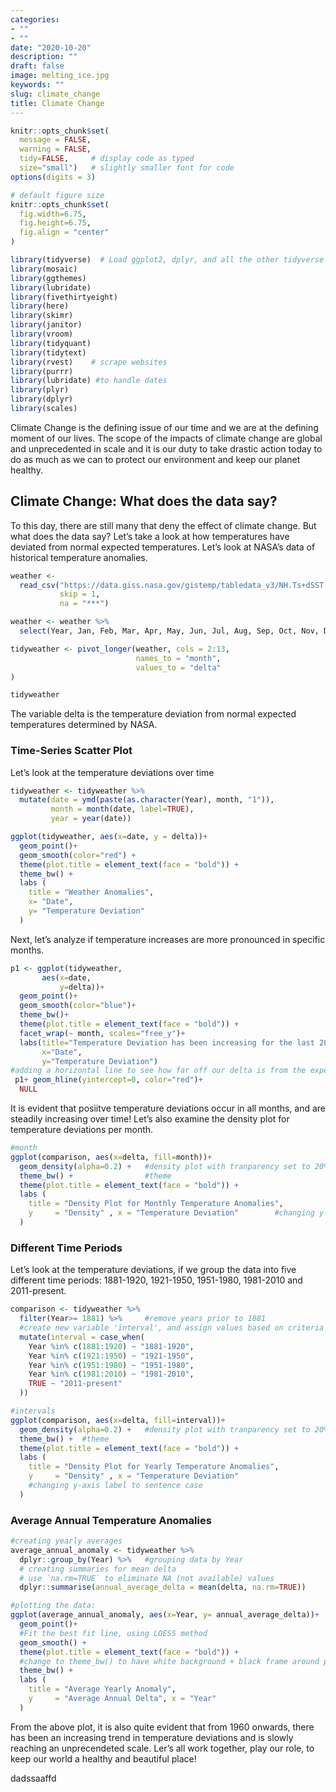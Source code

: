 ```yaml
---
categories:
- ""
- ""
date: "2020-10-20"
description: ""
draft: false
image: melting_ice.jpg
keywords: ""
slug: climate_change
title: Climate Change
---
```


```r
knitr::opts_chunk$set(
  message = FALSE, 
  warning = FALSE, 
  tidy=FALSE,     # display code as typed
  size="small")   # slightly smaller font for code
options(digits = 3)

# default figure size
knitr::opts_chunk$set(
  fig.width=6.75, 
  fig.height=6.75,
  fig.align = "center"
)
```

```r
library(tidyverse)  # Load ggplot2, dplyr, and all the other tidyverse packages
library(mosaic)
library(ggthemes)
library(lubridate)
library(fivethirtyeight)
library(here)
library(skimr)
library(janitor)
library(vroom)
library(tidyquant)
library(tidytext)
library(rvest)    # scrape websites
library(purrr)  
library(lubridate) #to handle dates
library(plyr)
library(dplyr)
library(scales)
```

Climate Change is the defining issue of our time and we are at the defining moment of our lives. The scope of the impacts of climate change are global and unprecedented in scale and it is our duty to take drastic action today to do as much as we can to protect our environment and keep our planet healthy.


## Climate Change: What does the data say?

To this day, there are still many that deny the effect of climate change. But what does the data say? Let's take a look at how temperatures have deviated from normal expected temperatures. 
Let's look at NASA's data of historical temperature anomalies.

```r
weather <- 
  read_csv("https://data.giss.nasa.gov/gistemp/tabledata_v3/NH.Ts+dSST.csv", 
           skip = 1, 
           na = "***")

weather <- weather %>% 
  select(Year, Jan, Feb, Mar, Apr, May, Jun, Jul, Aug, Sep, Oct, Nov, Dec)

tidyweather <- pivot_longer(weather, cols = 2:13,
                            names_to = "month",
                            values_to = "delta"
)

tidyweather
```

The variable delta is the temperature deviation from normal expected temperatures determined by NASA.

### Time-Series Scatter Plot

Let's look at the temperature deviations over time 

```r

tidyweather <- tidyweather %>%
  mutate(date = ymd(paste(as.character(Year), month, "1")),
         month = month(date, label=TRUE),
         year = year(date))

ggplot(tidyweather, aes(x=date, y = delta))+
  geom_point()+
  geom_smooth(color="red") +
  theme(plot.title = element_text(face = "bold")) +
  theme_bw() +
  labs (
    title = "Weather Anomalies",
    x= "Date",
    y= "Temperature Deviation"
  )

```

Next, let's analyze if temperature increases are more pronounced in specific months.

```r

p1 <- ggplot(tidyweather, 
       aes(x=date, 
           y=delta))+
  geom_point()+
  geom_smooth(color="blue")+
  theme_bw()+
  theme(plot.title = element_text(face = "bold")) +
  facet_wrap(~ month, scales="free_y")+
  labs(title="Temperature Deviation has been increasing for the last 20 years",
       x="Date",
       y="Temperature Deviation")
#adding a horizontal line to see how far off our delta is from the expected value
 p1+ geom_hline(yintercept=0, color="red")+
  NULL

```

It is evident that posiitve temperature deviations occur in all months, and are steadily increasing over time!
Let's also examine the density plot for temperature deviations per month.

```r
#month
ggplot(comparison, aes(x=delta, fill=month))+
  geom_density(alpha=0.2) +   #density plot with tranparency set to 20%
  theme_bw() +                #theme
  theme(plot.title = element_text(face = "bold")) +
  labs (
    title = "Density Plot for Monthly Temperature Anomalies",
    y     = "Density" , x = "Temperature Deviation"        #changing y-axis label to sentence case
  )
```

### Different Time Periods

Let's look at the temperature deviations, if we group the data into five different time periods: 1881-1920, 1921-1950, 1951-1980, 1981-2010 and 2011-present.

```r

comparison <- tidyweather %>% 
  filter(Year>= 1881) %>%     #remove years prior to 1881
  #create new variable 'interval', and assign values based on criteria below:
  mutate(interval = case_when(
    Year %in% c(1881:1920) ~ "1881-1920",
    Year %in% c(1921:1950) ~ "1921-1950",
    Year %in% c(1951:1980) ~ "1951-1980",
    Year %in% c(1981:2010) ~ "1981-2010",
    TRUE ~ "2011-present"
  ))

#intervals
ggplot(comparison, aes(x=delta, fill=interval))+
  geom_density(alpha=0.2) +   #density plot with tranparency set to 20%
  theme_bw() +  #theme
  theme(plot.title = element_text(face = "bold")) +
  labs (
    title = "Density Plot for Yearly Temperature Anomalies",
    y     = "Density" , x = "Temperature Deviation"
    #changing y-axis label to sentence case
  )

```


### Average Annual Temperature Anomalies

```r

#creating yearly averages
average_annual_anomaly <- tidyweather %>% 
  dplyr::group_by(Year) %>%   #grouping data by Year
  # creating summaries for mean delta 
  # use `na.rm=TRUE` to eliminate NA (not available) values 
  dplyr::summarise(annual_average_delta = mean(delta, na.rm=TRUE)) 

#plotting the data:
ggplot(average_annual_anomaly, aes(x=Year, y= annual_average_delta))+
  geom_point()+
  #Fit the best fit line, using LOESS method
  geom_smooth() +
  theme(plot.title = element_text(face = "bold")) +
  #change to theme_bw() to have white background + black frame around plot
  theme_bw() +
  labs (
    title = "Average Yearly Anomaly",
    y     = "Average Annual Delta", x = "Year"
  )                       

```

From the above plot, it is also quite evident that from 1960 onwards, there has been an increasing trend in temperature deviations and is slowly reaching an unprecendeted scale. Ler's all work together, play our role, to keep our world a healthy and beautiful place!

dadssaaffd
